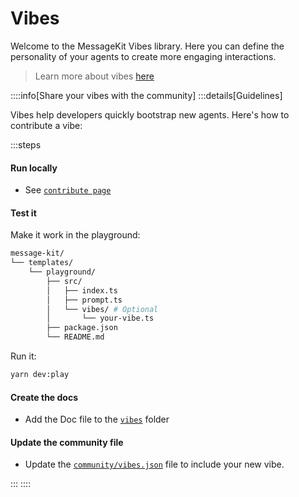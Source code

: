 
# Vibes

Welcome to the MessageKit Vibes library. Here you can define the personality of your agents to create more engaging interactions.

> Learn more about vibes [here](/concepts/structure#vibes)

::::info[Share your vibes with the community]
:::details[Guidelines]

Vibes help developers quickly bootstrap new agents. Here's how to contribute a vibe:

:::steps

#### Run locally

- See [`contribute page`](/contribute)

#### Test it

Make it work in the playground:

```bash
message-kit/
└── templates/
    └── playground/
        ├── src/
        │   ├── index.ts
        │   ├── prompt.ts
        │   └── vibes/ # Optional
        │       └── your-vibe.ts
        ├── package.json
        └── README.md
```

Run it:

```bash
yarn dev:play
```

#### Create the docs

- Add the Doc file to the [`vibes`](https://github.com/ephemeraHQ/message-kit/tree/main/packages/docs/pages/vibes) folder

#### Update the community file

- Update the [`community/vibes.json`](https://github.com/ephemeraHQ/message-kit/tree/main/community/vibes.json) file to include your new vibe.

:::
::::

<List items={vibesData} />
